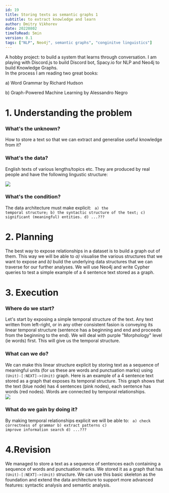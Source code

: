 ```yaml
---
id: 19
title: Storing texts as semantic graphs 1
subtitle: to extract knowledge and learn
author: Dmitry Vikhorev
date: 20220802
timeToRead: 5min
version: 0.1
tags: ["NLP", Neo4j", semantic graphs", "conginitve linguistics"]
---
```


<TLDR>
A hobby project: to build a system that learns through conversation.
I am playing with <WebLink href="https://discord.js.org/">Discord.js</WebLink> to build Discord bot, <WebLink href="https://spacy.io/">Spacy.io</WebLink> for NLP and <WebLink href="https://neo4j.com/">Neo4j</WebLink> to build Knowledge Graphs. 
<br/>
In the process I am reading two great books:

a) <WebLink href="https://www.cambridge.org/core/books/an-introduction-to-word-grammar/1E5A02DD80F349284AA43599D825E93C">Word Grammar</WebLink> by Richard Hudson


b) <WebLink href="https://www.manning.com/books/graph-powered-machine-learning">Graph-Powered Machine Learning</WebLink> by Alessandro Negro
</TLDR>

# 1. Understanding the problem
### What's the unknown?
How to store a text so that we can extract and generalise useful knowledge from it?
<PB4/>

### What's the data?
English texts of various lengths/topics etc. They are produced by real people and have the following lingustic structure: 
<PB4/>
<div className="w-full flex items-center justify-center">
<Image src="/blog/granola/levels_of_linguistic_structure.png" width={300} height={300} />
</div>
<PB8/>

### What's the condition?
The data architecture must make explicit: 
<PB4/>
<Code block>
a) the temporal structure;
b) the syntactic structure of the text; 
c) significant (meaningful) entities. 
d) ...???
</Code>
<PB8/>

# 2. Planning 
The best way to expose relationships in a dataset is to build a graph out of them. This way we will be able to *a)* visualise the various structures that we want to expose and *b)* build the underlying data structures that we can traverse for our further analyses. 
<PB4/>
We will use Neo4j and write Cypher queries to test a simple example of a 4 sentence text stored as a graph.
<PB8/>

# 3. Execution

### Where do we start?
Let's start by exposing a simple temporal structure of the text. 
<PB4/>
Any text written from left-right, or in any other consistent fasion is conveying its linear temporal structure (sentence has a beginning and end and proceeds from the beginning to the end).
<PB4/>
We will deal with purple "Morphology" level (ie words) first. This will give us the temporal structure.
<PB8/>

### What can we do?
We can make this linear structure explicit by storing text as a sequence of meaningful units (for us these are words and punctuation marks) using <Code>(Unit)-[:NEXT]->(Unit)</Code> graph. 
<PB4/>
Here is an example of a 4 sentence text stored as a graph that exposes its temporal structure.
This graph shows that the text (blue node) has 4 sentences (pink nodes), each sentence has words (red nodes). Words are connected by temporal relationships.  
<PB4/>
<Image src="/blog/granola/discord_bot1.png" width={800} height={600} />
<PB8/>
### What do we gain by doing it?
By making temporal relationships explicit we will be able to:
<PB4/>
<Code block>
a) check correctness of grammar 
b) extract patterns
c) improve information search
d) ...???
</Code>
<PB8/>

# 4.Revision
We managed to store a text as a sequence of sentences each containing a sequence of words and punctuation marks. We stored it as a graph that has <Code>(Unit)-[:NEXT]->(Unit)</Code> structure. 
<PB4/>
We can use this basic skeleton as the foundation and extend the data architecture to support more advanced features: syntactic analysis and semantic analysis. 


